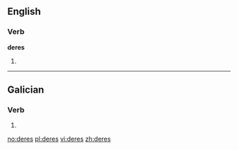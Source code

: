 ==English==

===Verb===
'''deres'''

# {{third-person singular of|[[dere]]}}

----

==Galician==

===Verb===
{{gl-verb-form}}

# {{conjugation of|[[dar#Galician|dar]]||2|s|fut|sub}}

[[no:deres]]
[[pl:deres]]
[[vi:deres]]
[[zh:deres]]